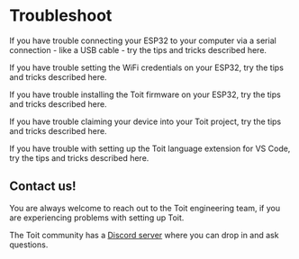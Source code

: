 # Troubleshoot

<Boxes>
<Box title="Connect ESP32" to="./serialtroubleshoot">

If you have trouble connecting your ESP32 to your computer via a serial connection - like a USB cable - try the tips and tricks described here.

</Box>

<Box title="WiFi setup" to="./wifitroubleshoot">

If you have trouble setting the WiFi credentials on your ESP32, try the tips and tricks described here.

</Box>

<Box title="Install firmware" to="./setuptroubleshoot">

If you have trouble installing the Toit firmware on your ESP32, try the tips and tricks described here.

</Box>

<Box title="Claim device" to="./claimtroubleshoot">

If you have trouble claiming your device into your Toit project, try the tips and tricks described here.

</Box>

<Box title="VS Code extension" to="./vscodetroubleshoot">

If you have trouble with setting up the Toit language extension for VS Code, try the tips and tricks described here.

</Box>

</Boxes>

## Contact us!

You are always welcome to reach out to the Toit engineering team, if you are experiencing problems with setting up Toit.

The Toit community has a [Discord server](https://chat.toit.io) where you can drop in and ask questions.
